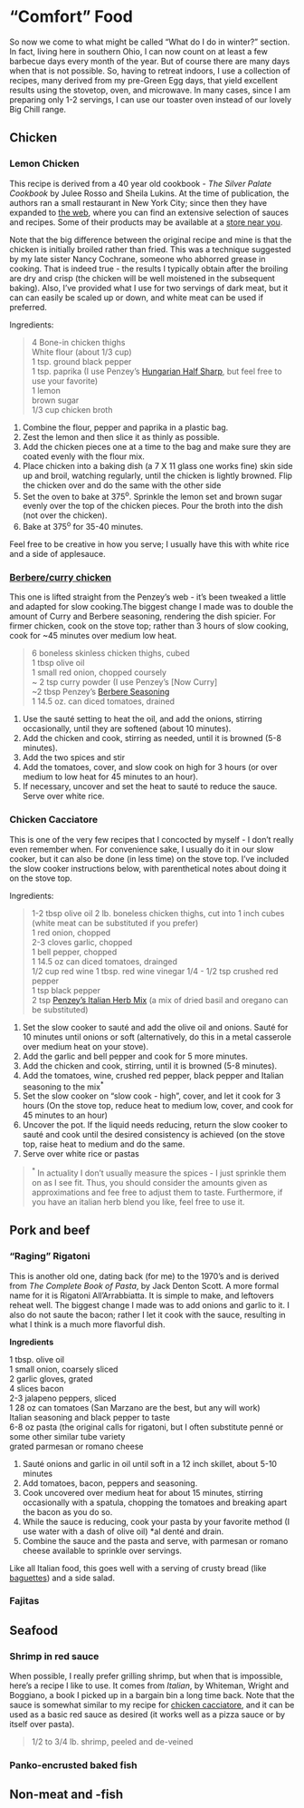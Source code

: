 # "Comfort" Food {#comfort}

So now we come to what might be called "What do I do in winter?" section.  In fact, living here in southern Ohio, I can now count on at least a few barbecue days every month of the year.  But of course there are many days when that is not possible.  So, having to retreat indoors, I use a collection of recipes, many derived from my pre-Green Egg days, that yield excellent results using the stovetop, oven, and microwave.  In many cases, since I am preparing only 1-2 servings, I can use our toaster oven instead of our lovely Big Chill range.

## Chicken 

### Lemon Chicken

This recipe is derived from a 40 year old cookbook - *The Silver Palate Cookbook* by Julee Rosso and Sheila Lukins.  At the time of publication, the authors ran a small restaurant in New York City; since then they have expanded to [the web](https://www.silverpalate.com/), where you can find an extensive selection of sauces and recipes.  Some of their products may be available at a [store near you](https://www.silverpalate.com/stores).

Note that the big difference between the original recipe and mine is that the chicken is initially broiled rather than fried.  This was a technique suggested by my late sister Nancy Cochrane, someone who abhorred grease in cooking.  That is indeed true - the results I typically obtain after the broiling are dry and crisp (the chicken will be well moistened in the subsequent baking).  Also, I've provided what I use for two servings of dark meat, but it can can easily be scaled up or down, and white meat can be used if preferred.

Ingredients:

> 4 Bone-in chicken thighs  
> White flour (about 1/3 cup)  
> 1 tsp. ground black pepper  
> 1 tsp. paprika (I use Penzey's [Hungarian Half Sharp](https://www.penzeys.com/online-catalog/hungarian-style-half-sharp-paprika/c-24/p-1147/pd-s), but feel free to use your favorite)  
> 1 lemon  
> brown sugar  
> 1/3 cup chicken broth  

1.  Combine the flour, pepper and paprika in a plastic bag.
2.  Zest the lemon and then slice it as thinly as possible.  
2.  Add the chicken pieces one at a time to the bag and make sure they are coated evenly with the flour mix.
3.  Place chicken into a baking dish (a 7 X 11 glass one works fine) skin side up and broil, watching regularly, until the chicken is lightly browned.  Flip the chicken over and do the same with the other side
4.  Set the oven to bake at 375^o^.  Sprinkle the lemon set and brown sugar evenly over the top of the chicken pieces.  Pour the broth into the dish (not over the chicken).
5.  Bake at 375^o^ for 35-40 minutes.

Feel free to be creative in how you serve; I usually have this with white rice and a side of applesauce. 

### [Berbere/curry chicken](https://www.penzeys.com/shop/recipes/berbere-chicken-and-rice/)

This one is lifted straight from the Penzey's web - it's been tweaked a little and adapted for slow cooking.The biggest change I made was to double the amount of Curry and Berbere seasoning, rendering the dish spicier.  For firmer chicken, cook on the stove top; rather than 3 hours of slow cooking, cook for ~45 minutes over medium low heat.

> 6 boneless skinless chicken thighs, cubed  
> 1 tbsp olive oil  
> 1 small red onion, chopped coursely  
> ~ 2 tsp curry powder (I use Penzey's [Now Curry]  
> ~2 tbsp Penzey's [Berbere Seasoning](https://www.penzeys.com/online-catalog/berbere-seasoning-blend/c-24/p-155/pd-s)    
> 1 14.5 oz. can diced tomatoes, drained  

1.  Use the sauté  setting to heat the oil, and add the onions, stirring occasionally, until they are softened (about 10 minutes).  
2.  Add the chicken and cook, stirring as needed, until it is browned (5-8 minutes).  
3.  Add the two spices and stir
4.  Add the tomatoes, cover, and slow cook on high for 3 hours (or over medium to low heat for 45 minutes to an hour).
5.  If necessary, uncover and set the heat to sauté to reduce the sauce.  Serve over white rice.

### Chicken Cacciatore {#cacciatore}

This is one of the very few recipes that I concocted by myself - I don't really even remember when.  For convenience sake, I usually do it in our slow cooker, but it can also be done (in less time) on the stove top.  I've included the slow cooker instructions below, with parenthetical notes about doing it on the stove top.

Ingredients:  

> 1-2 tbsp olive oil
> 2 lb. boneless chicken thighs, cut into 1 inch cubes (white meat can be substituted if you prefer)  
> 1 red onion, chopped  
> 2-3 cloves garlic, chopped  
> 1 bell pepper, chopped  
> 1 14.5 oz can diced tomatoes, drainged  
> 1/2 cup red wine
> 1 tbsp. red wine vinegar
> 1/4 - 1/2 tsp crushed red pepper  
> 1 tsp black pepper  
> 2 tsp [Penzey's Italian Herb Mix](https://www.penzeys.com/online-catalog/italian-herb-mix/c-24/p-183/pd-s) (a mix of dried basil and oregano can be substituted)  

1.  Set the slow cooker to sauté and add the olive oil and onions.  Sauté for 10 minutes until onions or soft (alternatively, do this in a metal casserole over medium heat on your stove).  
2.  Add the garlic and bell pepper and cook for 5 more minutes.
3.  Add the chicken and cook, stirring, until it is browned (5-8 minutes).  
4.  Add the tomatoes, wine, crushed red pepper, black pepper and Italian seasoning to the mix<sup>*</sup>
5.  Set the slow cooker on "slow cook - high", cover, and let it cook for 3 hours (On the stove top, reduce heat to medium low, cover, and cook for 45 minutes to an hour)
6.  Uncover the pot.  If the liquid needs reducing, return the slow cooker to sauté and cook until the desired consistency is achieved (on the stove top, raise heat to medium and do the same.
7.  Serve over white rice or pastas

> <sup>*</sup> In actuality I don't usually measure the spices - I just sprinkle them on as I see fit.  Thus, you should consider the amounts given as approximations and fee free to adjust them to taste.  Furthermore, if you have an italian herb blend you like, feel free to use it.

## Pork and beef {#comeat}

### "Raging" Rigatoni

This is another old one, dating back (for me) to the 1970's and is derived from *The Complete Book of Pasta*, by Jack Denton Scott.  A more formal name for it is Rigatoni All'Arrabbiatta.  It is simple to make, and leftovers reheat well. The biggest change I made was to add onions and garlic to it. I also do not saute the bacon; rather I let it cook with the sauce, resulting in what I think is a much more flavorful dish.

**Ingredients**

1 tbsp. olive oil  
1 small onion, coarsely sliced  
2 garlic gloves, grated  
4 slices bacon  
2-3 jalapeno peppers, sliced  
1 28 oz can tomatoes (San Marzano are the best, but any will work)  
Italian seasoning and black pepper to taste  
6-8 oz pasta (the original calls for rigatoni, but I often substitute penné or some other similar tube variety  
grated parmesan or romano cheese

1.  Sauté onions and garlic in oil until soft in a 12 inch skillet, about 5-10 minutes
2.  Add tomatoes, bacon, peppers and seasoning.
3.  Cook uncovered over medium heat for about 15 minutes, stirring occasionally with a spatula, chopping the tomatoes and breaking apart the bacon as you do so.
4.  While the sauce is reducing, cook your pasta by your favorite method (I use water with a dash of olive oil) *al denté and drain.
5.  Combine the sauce and the pasta and serve, with parmesan or romano cheese available to sprinkle over servings.  

Like all Italian food, this goes well with a serving of crusty bread (like [baguettes](#baguettes)) and a side salad.

### Fajitas {#fajitas}

## Seafood {#coseafood} 

### Shrimp in red sauce

When possible, I really prefer grilling shrimp, but when that is impossible, here's a recipe I like to use. It comes from *Italian*, by Whiteman, Wright and Boggiano, a book I picked up in a bargain bin a long time back.  Note that the sauce is somewhat similar to my recipe for [chicken cacciatore](#cacciatore), and it can be used as a basic red sauce as desired (it works well as a pizza sauce or by itself over pasta).

> 1/2 to 3/4 lb. shrimp, peeled and de-veined

### Panko-encrusted baked fish

## Non-meat and -fish {#conomeat} 

